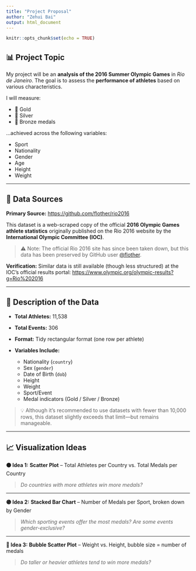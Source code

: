 ```yaml
---
title: "Project Proposal"
author: "Zehui Bai"
output: html_document
---
```


```r
knitr::opts_chunk$set(echo = TRUE)
```


## 📊 Project Topic

My project will be an **analysis of the 2016 Summer Olympic Games** in *Rio de Janeiro*.
The goal is to assess the **performance of athletes** based on various characteristics.

I will measure:

* 🥇 Gold
* 🥈 Silver
* 🥉 Bronze medals

…achieved across the following variables:

* Sport
* Nationality
* Gender
* Age
* Height
* Weight

---

## 🔗 Data Sources

**Primary Source:**
[https://github.com/flother/rio2016](https://github.com/flother/rio2016)

This dataset is a web-scraped copy of the official **2016 Olympic Games athlete statistics** originally published on the Rio 2016 website by the **International Olympic Committee (IOC)**.

> ⚠️ Note: The official Rio 2016 site has since been taken down, but this data has been preserved by GitHub user [@flother](https://github.com/flother).

**Verification:**
Similar data is still available (though less structured) at the IOC's official results portal:
[https://www.olympic.org/olympic-results?g=Rio%202016](https://www.olympic.org/olympic-results?g=Rio%202016)

---

## 📄 Description of the Data

* **Total Athletes:** 11,538
* **Total Events:** 306
* **Format:** Tidy rectangular format (one row per athlete)
* **Variables Include:**

  * Nationality (`country`)
  * Sex (`gender`)
  * Date of Birth (`dob`)
  * Height
  * Weight
  * Sport/Event
  * Medal indicators (Gold / Silver / Bronze)

> 💡 Although it's recommended to use datasets with fewer than 10,000 rows, this dataset slightly exceeds that limit—but remains manageable.

---

## 📈 Visualization Ideas

**🟠 Idea 1:**
**Scatter Plot** – Total Athletes per Country vs. Total Medals per Country

> *Do countries with more athletes win more medals?*

---

**🟣 Idea 2:**
**Stacked Bar Chart** – Number of Medals per Sport, broken down by Gender

> *Which sporting events offer the most medals? Are some events gender-exclusive?*

---

**🔵 Idea 3:**
**Bubble Scatter Plot** – Weight vs. Height, bubble size = number of medals

> *Do taller or heavier athletes tend to win more medals?*
 
